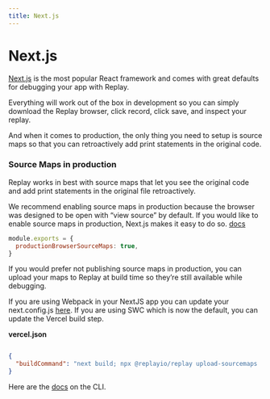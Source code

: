 ```yaml
---
title: Next.js
---
```

# Next.js

[Next.js](https://nextjs.org/) is the most popular React framework and comes with great defaults for debugging your app with Replay.

Everything will work out of the box in development so you can simply download the Replay browser, click record, click save, and inspect your replay. 

And when it comes to production, the only thing you need to setup is source maps so that you can retroactively add print statements in the original code.

### Source Maps in production

Replay works in best with source maps that let you see the original code and add print statements in the original file retroactively. 

We recommend enabling source maps in production because the browser was designed to be open with “view source” by default. If you would like to enable source maps in production, Next.js makes it easy to do so. [docs](https://nextjs.org/docs/app/api-reference/next-config-js/productionBrowserSourceMaps)

```jsx
module.exports = {
  productionBrowserSourceMaps: true,
}
```

If you would prefer not publishing source maps in production, you can upload your maps to Replay at build time so they’re still available while debugging.

If you are using Webpack in your NextJS app you can update your next.config.js [here](/getting-started/teams-admin/uploading-source-maps). If you are using SWC which is now the default, you can update the Vercel build step.

**vercel.json**

```json

{
  "buildCommand": "next build; npx @replayio/replay upload-sourcemaps ./next"
}
```

Here are the [docs](/getting-started/teams-admin/uploading-source-maps) on the CLI.
